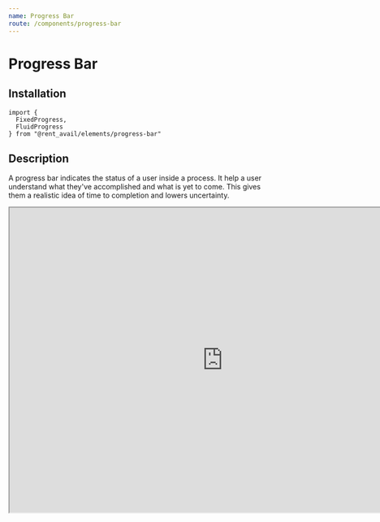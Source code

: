 ```yaml
---
name: Progress Bar
route: /components/progress-bar
---
```



# Progress Bar

<Status status="production" />

## Installation

```
import {
  FixedProgress,
  FluidProgress
} from "@rent_avail/elements/progress-bar"
```

## Description

A progress bar indicates the status of a user inside a process. It help a user understand what they've accomplished and what is yet to come. This gives them a realistic idea of time to completion and lowers uncertainty.

<iframe
  style={{ border: "none" }}
  width="840"
  height="600"
  src="https://www.figma.com/embed?embed_host=share&url=https%3A%2F%2Fwww.figma.com%2Ffile%2FRqpXARK3vSrZbzWw6GrEnKqg%2FComponents%3Fnode-id%3D132%253A148"
  allowFullScreen
/>

## Fixed Progress Anatomy

1. Step - `.step`
2. Step Label - `.label`

A fixed progress bar has a certain amount of steps and those steps are done in a set order. A fixed bar is used for smaller amounts of steps where the process won't be completed in one sitting.

### Props

<Prop name="steps" type="object" required>
  An object with where the key is the step label and the value is whether the step is
  complete.
</Prop>

## Fluid Progress Anatomy

3. Progress Bar -`.progress`
4. Current label - `.label`
5. Track - `.track`
6. Current / Total - `.steps`

A fluid progress bar can have an almost unlimited amount of steps. It is usually used when the process contains a lot of smaller pieces and can be accomplished in one sitting.

### Props

<Prop name="label" type="string">
  The label currently displayed on the progressBar, should be updated on each render.
</Prop>

<Prop name="current" type="number" required>
  The index of the current step.
</Prop>

<Prop name="total" type="number" required>
  The length of the total steps.
</Prop>

## Usage

<Playground column>
  <FixedProgress
    steps={{
      "Report Submitted": true,
      "Rent Verified": false,
      "Tradeline Created": false
    }}
  />
</Playground>

<Playground column>
  <FluidProgress label="Contact info" current={2} total={6} />
</Playground>

## Extension

The fixed progress bar renders an array of steps with the class `.step` if these steps are `true` they get a class of `.complete`. If you're wanting to change the color of a completed or "next step" you'll want to key off this class name inside of the FixedProgress.

```js
const CustomFixed = styled(FixedProgress)`
  .step.complete {
    background: red;
  }
`

const CustomeFluid = styled(FluidProgress)`
  .track,
  .steps,
  .progress,
  .label {
    background: black; // will make the whole thing black;
  }
`
```
